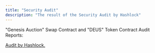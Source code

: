 ```yaml
---
title: "Security Audit"
description: "The result of the Security Audit by Hashlock"
---
```


"Genesis Auction" Swap Contract and "DEUS" Token Contract Audit Reports: 

[Audit by Hashlock.](https://hashlock.com/audits/xmaquina)
